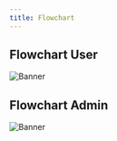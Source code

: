 ---
title: Flowchart
---

## Flowchart User

![Banner](/images/Flowchart.jpg)



## Flowchart Admin

![Banner](/images/fllowchart_admin.jpg)